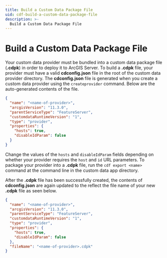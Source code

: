 ```yaml
---
title: Build a Custom Data Package File
uid: cdf-build-a-custom-data-package-file
description: >-
  Build a Custom Data Package File
---
```

# Build a Custom Data Package File

Your custom data provider must be bundled into a custom data package
file (**.cdpk**) in order to deploy it to ArcGIS Server. To build a **.cdpk**
file, your provider must have a valid **cdconfig.json** file in the root of
the custom data provider directory. The **cdconfig.json** file is generated when you create a
custom data provider using the `createprovider` command. Below are the
auto-generated contents of the file.

```json
{
  "name": "<name-of-provider>",
  "arcgisVersion": "11.3.0",
  "parentServiceType": "FeatureServer",
  "customdataRuntimeVersion": "1",
  "type": "provider",
  "properties": {
    "hosts": true,
    "disableIdParam": false
  }
}

```

Change the values of the `hosts` and `disableIdParam` fields depending
on whether your provider requires the `host` and `id` URL parameters. To
package your provider into a **.cdpk** file, run
the `cdf export <name> `command at the command line in the
custom data app directory.

After the **.cdpk** file has been successfully created, the contents of 
**cdconfig.json** are again updated to the reflect the file name of your 
new **.cdpk** file as seen below.

```json
{
  "name": "<name-of-provider>",
  "arcgisVersion": "11.3.0",
  "parentServiceType": "FeatureServer",
  "customdataRuntimeVersion": "1",
  "type": "provider",
  "properties": {
    "hosts": true,
    "disableIdParam": false
  },
  "fileName": "<name-of-provider>.cdpk"
}

```

